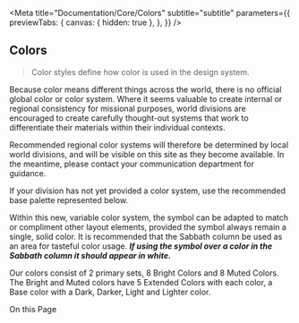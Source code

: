 
<Meta
    title="Documentation/Core/Colors"
    subtitle="subtitle"
    parameters={{
        previewTabs: {
            canvas: { hidden: true },
        },
    }}
/>

## Colors

> Color styles define how color is used in the design system.

Because color means different things across the world, there is no official global color or color system. Where it seems valuable to create internal or regional consistency for missional purposes, world divisions are encouraged to create carefully thought-out systems that work to differentiate their materials within their individual contexts.

Recommended regional color systems will therefore be determined by local world divisions, and will be visible on this site as they become available. In the meantime, please contact your communication department for guidance.

If your division has not yet provided a color system, use the recommended base palette represented below.

Within this new, variable color system, the symbol can be adapted to match or compliment other layout elements, provided the symbol always remain a single, solid color. It is recommended that the Sabbath column be used as an area for tasteful color usage. ***If using the symbol over a color in the Sabbath column it should appear in white.***

Our colors consist of 2 primary sets, 8 Bright Colors and 8 Muted Colors. The Bright and Muted colors have 5 Extended Colors with each color, a Base color with a Dark, Darker, Light and Lighter color.

On this Page

<Colors />
